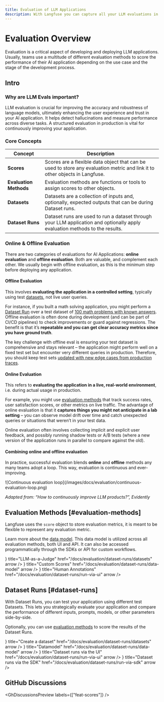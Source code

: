 ```yaml
---
title: Evaluation of LLM Applications
description: With Langfuse you can capture all your LLM evaluations in one place. You can combine a variety of different evaluation metrics like model-based evaluations (LLM-as-a-Judge), manual annotations or fully custom evaluation workflows via API/SDKs. This allows you to measure quality, tonality, factual accuracy, completeness, and other dimensions of your LLM application.
---
```


# Evaluation Overview

Evaluation is a critical aspect of developing and deploying LLM applications. Usually, teams use a multitude of different evaluation methods to score the performance of their AI application depending on the use case and the stage of the development process.

## Intro

### Why are LLM Evals important?

LLM evaluation is crucial for improving the accuracy and robustness of language models, ultimately enhancing the user experience and trust in your AI application. It helps detect hallucinations and measure performance across diverse tasks. A structured evaluation in production is vital for continuously improving your application.

### Core Concepts

| Concept | Description |
|---------|-------------|
| **Scores** | Scores are a flexible data object that can be used to store any evaluation metric and link it to other objects in Langfuse. |
| **Evaluation Methods** | Evaluation methods are functions or tools to assign scores to other objects. |
| **Datasets** | Datasets are a collection of inputs and, optionally, expected outputs that can be during Dataset runs. |
| **Dataset Runs** | Dataset runs are used to run a dataset through your LLM application and optionally apply evaluation methods to the results. |

### Online & Offline Evaluation

There are two categories of evaluations for AI Applications: **online evaluation** and **offline evaluation**. Both are valuable, and complement each other. We usually begin with offline evaluation, as this is the minimum step before deploying any application.

#### Offline Evaluation

This involves **evaluating the application in a controlled setting**, typically using test [datasets](/docs/evaluation/dataset-runs/datasets), not live user queries. 

For instance, if you built a math solving application, you might perform a [Dataset Run](#dataset-run) over a test dataset of [100 math problems with known answers](https://huggingface.co/datasets/gsm8k). Offline evaluation is often done during development (and can be part of CI/CD pipelines) to check improvements or guard against regressions. The benefit is that it’s **repeatable and you can get clear accuracy metrics since you have ground truth**. 

The key challenge with offline eval is ensuring your test dataset is comprehensive and stays relevant – the application might perform well on a fixed test set but encounter very different queries in production. Therefore, you should keep test sets [updated with new edge cases from production traces](/docs/evaluation/dataset-runs/datasets#create-items-from-production-data).

#### Online Evaluation 

This refers to **evaluating the application in a live, real-world environment**, i.e. during actual usage in production. 

For example, you might use [evaluation methods](#evaluation-methods) that track success rates, user satisfaction scores, or other metrics on live traffic. The advantage of online evaluation is that it **captures things you might not anticipate in a lab setting** – you can observe model drift over time and catch unexpected queries or situations that weren’t in your test data​. 

Online evaluation often involves collecting implicit and explicit user feedback, and possibly running shadow tests or A/B tests (where a new version of the application runs in parallel to compare against the old). 

#### Combining online and offline evaluation

In practice, successful evaluation blends **online** and **offline** methods​ any many teams adopt a loop. This way, evaluation is continuous and ever-improving.

<Frame border fullWidth>
![Continuous evaluation loop](/images/docs/evaluation/continuous-evaluation-loop.png)
</Frame>

_Adapted from: “How to continuously improve LLM products?”, Evidently_

## Evaluation Methods [#evaluation-methods]

Langfuse uses the `score` object to store evaluation metrics, it is meant to be flexible to represent any evaluation metric. 

Learn more about the [data model](/docs/scores/data-model). This data model is utilized across all evaluation methods, both UI and API. It can also be accessed programmatically through the SDKs or API for custom workflows.


<Cards num={2}>
  <Card
    icon={<Lightbulb size="24" />}
    title="LLM-as-a-Judge"
    href="/docs/evaluation/dataset-runs/datasets"
    arrow
  />
  <Card
    icon={<SquarePercent size="24" />}
    title="Custom Scores"
    href="/docs/evaluation/dataset-runs/data-model"
    arrow
  />
  <Card
    icon={<ClipboardPen size="24" />}
    title="Human Annotations"
    href="/docs/evaluation/dataset-runs/run-via-ui"
    arrow
  />
</Cards>

## Dataset Runs [#dataset-runs]

With Dataset Runs, you can test your application using different test Datasets. This lets you strategically evaluate your application and compare the performance of different inputs, prompts, models, or other parameters side-by-side. 

Optionally, you can use [evaluation methods](#evaluation-methods) to score the results of the Dataset Runs.


<Cards num={2}>
  <Card
    icon={<Table size="24" />}
    title="Create a dataset"
    href="/docs/evaluation/dataset-runs/datasets"
    arrow
  />
  <Card
    icon={<Database size="24" />}
    title="Datamodel"
    href="/docs/evaluation/dataset-runs/data-model"
    arrow
  />
  <Card
    icon={<WandSparkles size="24" />}
    title="Dataset runs via the UI"
    href="/docs/evaluation/dataset-runs/run-via-ui"
    arrow
  />
  <Card
    icon={<CodeXml size="24" />}
    title="Dataset runs via the SDK"
    href="/docs/evaluation/dataset-runs/run-via-sdk"
    arrow
  />
</Cards>


## GitHub Discussions


<GhDiscussionsPreview labels={["feat-scores"]} />
